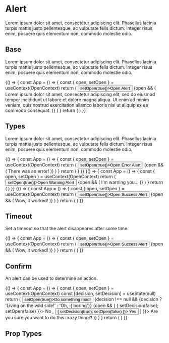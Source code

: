 
<Meta title='Components|Alert' component={Alert} />

# Alert
Lorem ipsum dolor sit amet, consectetur adipiscing elit. Phasellus lacinia turpis mattis justo pellentesque, ac vulputate felis dictum. Integer risus enim, posuere quis elementum non, commodo molestie odio.
 
## Base
Lorem ipsum dolor sit amet, consectetur adipiscing elit. Phasellus lacinia turpis mattis justo pellentesque, ac vulputate felis dictum. Integer risus enim, posuere quis elementum non, commodo molestie odio.

<Preview>
  <Story name='Base'>
    {() => {
      const App = () => {
        const { open, setOpen } = useContext(OpenContext)
        return (
          <Fragment>
            <Button type={'Primary'} onClick={() => setOpen(true)}>Open Alert</Button>
            {open && (
              <Alert>
                Lorem ipsum dolor sit amet, consectetur adipiscing elit, sed do eiusmod tempor incididunt ut labore et dolore magna aliqua. Ut enim ad minim veniam, quis nostrud exercitation ullamco laboris nisi ut aliquip ex ea commodo consequat. 
              </Alert>
            )}
          </Fragment>
        )
      }
      return (
        <OpenProvider>
          <App />
        </OpenProvider>
      )
    }}
  </Story>
</Preview>

## Types
Lorem ipsum dolor sit amet, consectetur adipiscing elit. Phasellus lacinia turpis mattis justo pellentesque, ac vulputate felis dictum. Integer risus enim, posuere quis elementum non, commodo molestie odio.

<Preview>
  <Story name='Alert-Error'>
    {() => {
      const App = () => {
        const { open, setOpen } = useContext(OpenContext)
        return (
          <Fragment>
            <Button type={'Primary'} onClick={() => setOpen(true)}>Open Error Alert</Button>
            {open && (
              <Alert type={'Error'}>
                There was an error!
              </Alert>
            )}
          </Fragment>
        )
      }
      return (
        <OpenProvider>
          <App />
        </OpenProvider>
      )
    }}
  </Story>
</Preview>

<Preview>
  <Story name='Alert-Warning'>
    {() => {
      const App = () => {
        const { open, setOpen } = useContext(OpenContext)
        return (
          <Fragment>
            <Button type={'Primary'} onClick={() => setOpen(true)}>Open Warning Alert</Button>
            {open && (
              <Alert type={'Warning'}>
                I'm warning you...
              </Alert>
            )}
          </Fragment>
        )
      }
      return (
        <OpenProvider>
          <App />
        </OpenProvider>
      )
    }}
  </Story>
</Preview>

<Preview>
  <Story name='Alert-Success'>
    {() => {
      const App = () => {
        const { open, setOpen } = useContext(OpenContext)
        return (
          <Fragment>
            <Button type={'Primary'} onClick={() => setOpen(true)}>Open Success Alert</Button>
            {open && (
              <Alert type={'Success'}>
                Wow, it worked!
              </Alert>
            )}
          </Fragment>
        )
      }
      return (
        <OpenProvider>
          <App />
        </OpenProvider>
      )
    }}
  </Story>
</Preview>

## Timeout
Set a timeout so that the alert disappeares after some time.

<Preview>
  <Story name='Alert-Timeout'>
    {() => {
      const App = () => {
        const { open, setOpen } = useContext(OpenContext)
        return (
          <Fragment>
            <Button type={'Primary'} onClick={() => setOpen(true)}>Open Success Alert</Button>
            {open && (
              <Alert type={'Success'} timeout={2000}>
                Wow, it worked!
              </Alert>
            )}
          </Fragment>
        )
      }
      return (
        <OpenProvider>
          <App />
        </OpenProvider>
      )
    }}
  </Story>
</Preview>

## Confirm
An alert can be used to determine an action.

<Preview>
  <Story name='Confirm'>
    {() => {
      const App = () => {
        const { open, setOpen } = useContext(OpenContext)
        const [decision, setDecision] = useState(null)
        return (
          <Fragment>
            <Button type={'Primary'} onClick={() => setOpen(true)}>Do something mad!</Button>
            {decision !== null && <Text>{decision ? 'Living on the wild side!' : 'Oh, :( boring'}</Text>}
            {open && (
              <Alert type={'Warning'} footer={{
                actions: [
                  <Button type={'Tertiary'} size={'Small'} onClick={() => { setDecision(false); setOpen(false) }}>
                    No
                  </Button>,
                  <Button type={'Primary'} size={'Small'} onClick={() => { setDecision(true); setOpen(false) }}>
                    Yes
                  </Button>
                ]
              }}>
                Are you sure you want to do this crazy thing?!
              </Alert>
            )}
          </Fragment>
        )
      }
      return (
        <OpenProvider>
          <App />
        </OpenProvider>
      )
    }}
  </Story>
</Preview>

## Prop Types

<Props of={Alert} />